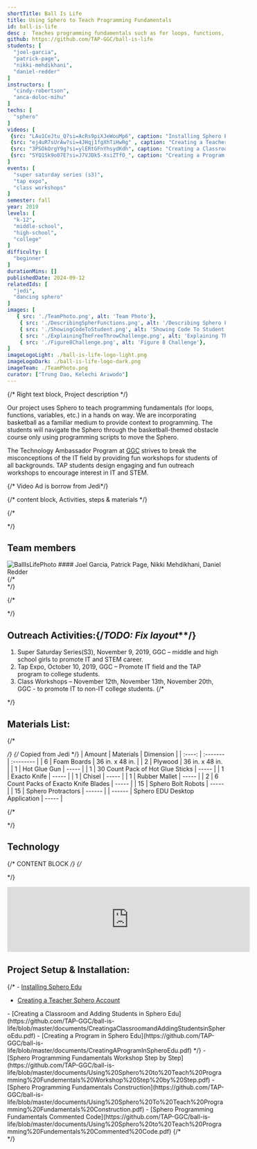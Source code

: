 ```yaml
---
shortTitle: Ball Is Life
title: Using Sphero to Teach Programming Fundamentals
id: ball-is-life
desc :  Teaches programming fundamentals such as for loops, functions, variables in a hands on way using Sphero. The students will navigate through the basketball-themed obstacle course only using programming scripts to move the Sphero.
github: https://github.com/TAP-GGC/ball-is-life
students: [
  "joel-garcia",
  "patrick-page",
  "nikki-mehdikhani",
  "daniel-redder"
]
instructors: [
  "cindy-robertson",
  "anca-doloc-mihu"
] 
techs: [
  "sphero"
]
videos: [
 {src: "LAu1CeJtu_Q?si=AcRs9piXJeWouMp6", caption: "Installing Sphero Edu"} ,
 {src: "ej4uR7sUrAw?si=4JHqj1fgXhTiHwRg" , caption: "Creating a Teacher Sphero Account"} ,
 {src: "3PSOkOrgY9g?si=ylERtGFnYhsydKdh", caption: "Creating a Classroom and Adding Students in Sphero Edu"} ,
 {src: "SYQ1Sk9o07E?si=J7VJDk5-XsiZTfO_", caption: "Creating a Program in Sphero Edu"} 
]
events: [
  "super saturday series (s3)",
  "tap expo",
  "class workshops"
]
semester: fall
year: 2019
levels: [
  "k-12",
  "middle-school",
  "high-school",
  "college"
] 
difficulty: [
  "beginner"
] 
durationMins: []
publishedDate: 2024-09-12
relatedIds: [
  "jedi",
  "dancing sphero"
]
images: [
   { src: './TeamPhoto.png', alt: 'Team Photo'},
    { src: './DescribingSpherFunctions.png', alt: '/Describing Sphero Functions'},
    { src: './ShowingCodeToStudent.png', alt: 'Showing Code To Student'},
    { src: './ExplainingTheFreeThrowChallenge.png', alt: 'Explaining The Free ThrowChallenge'},
    { src: './Figure8Challenge.png', alt: 'Figure 8 Challenge'},
]
imageLogoLight: ./ball-is-life-logo-light.png
imageLogoDark: ./ball-is-life-logo-dark.png
imageTeam: ./TeamPhoto.png
curator: ["Trung Dao, Kelechi Ariwodo"]
---
```





{/* Right text block, Project description */}	

Our project uses Sphero to teach programming fundamentals (for loops, functions, variables, etc.) in a hands on way.
We are incorporating basketball as a familiar medium to provide context to programming.
The students will navigate the Sphero through the basketball-themed obstacle course only using programming scripts to move the Sphero.

The Technology Ambassador Program at [GGC](http://www.ggc.edu/tap) strives to break the misconceptions of the IT field by providing fun workshops for students of all backgrounds. TAP students design engaging and fun outreach workshops to encourage interest in IT and STEM.

{/* Video Ad is borrow from Jedi*/}


{/* content block, Activities, steps & materials */}

{/* <div class="prj-txt"> */}
## Team members
<Image src={GroupPhoto} alt="BallIsLifePhoto" />
#### Joel Garcia, Patrick Page, Nikki Mehdikhani, Daniel Redder
<br />
{/* </div> */}

{/* <div class="prj-list"> */}
## Outreach Activities:{/*TODO: Fix layout***/}
1. Super Saturday Series(S3), November 9, 2019, GGC – middle and high school girls to promote IT and STEM career.
2. Tap Expo, October 10, 2019, GGC – Promote IT field and the TAP program to college students.
3. Class Workshops – November 12th, November 13th, November 20th, GGC - to promote IT to non-IT college students.
{/* </div> */}


## Materials List:
{/* <div class="materials-list"> */}
{/* Copied from Jedi */}
| Amount | Materials | Dimension |
| :----: | :------- | :-------- |
| 6      | Foam Boards | 36 in. x 48 in. |
| 2      | Plywood | 36 in. x 48 in. |
| 1      | Hot Glue Gun | ----- |
| 1      | 30 Count Pack of Hot Glue Sticks | ----- |
| 1      | Exacto Knife | ----- |
| 1      | Chisel | ----- |
| 1      | Rubber Mallet | ----- |
| 2      | 6 Count Packs of Exacto Knife Blades | ----- |
| 15     | Sphero Bolt Robots | ----- |
| 15     | Sphero Protractors | ------ |
| ------ | Sphero EDU Desktop Application | ----- |

{/* </div> */}

## Technology
<div class='gallery-list'>
<Logo src= {SpheroClassSet.src} alt="Class Set Of Sphero" link="https://sphero.com" />
<Logo src= {SpheroEdu.src} alt="Sphero Website Logo" link="https://sphero.com/pages/educators"/>
<Logo src= {spheroRobot.src} alt="Sphero Robot"/>
</div>

{/* CONTENT BLOCK */}
{/* <div class="prj-list"> */}
<iframe width="560" class="youtube" src="https://www.youtube.com/embed/fTHYSRMObBw?si=5DyCDRpUBAxpnLX8" title="YouTube video player" frameborder="0" allow="accelerometer; autoplay; clipboard-write; encrypted-media; gyroscope; picture-in-picture" allowfullscreen></iframe>

## Project Setup & Installation:
{/* - [Installing Sphero Edu](https://github.com/TAP-GGC/ball-is-life/blob/master/documents/Installing%20Sphero%20Edu.pdf)
<Clip src="LAu1CeJtu_Q" showIframe={true}/>
- [Creating a Teacher Sphero Account](https://github.com/TAP-GGC/ball-is-life/blob/master/documents/Creating%20a%20Teacher%20Sphero%20Account.pdf)
<Clip src="ej4uR7sUrAw" showIframe={true}/>
- [Creating a Classroom and Adding Students in Sphero Edu](https://github.com/TAP-GGC/ball-is-life/blob/master/documents/CreatingaClassroomandAddingStudentsinSpheroEdu.pdf)
<Clip src="3PSOkOrgY9g" showIframe={true}/>
- [Creating a Program in Sphero Edu](https://github.com/TAP-GGC/ball-is-life/blob/master/documents/CreatingAProgramInSpheroEdu.pdf)
<Clip src="SYQ1Sk9o07E" showIframe={true}/> */}
- [Sphero Programming Fundamentals Workshop Step by Step](https://github.com/TAP-GGC/ball-is-life/blob/master/documents/Using%20Sphero%20to%20Teach%20Programming%20Fundementals%20Workshop%20Step%20by%20Step.pdf)
- [Sphero Programming Fundamentals Construction](https://github.com/TAP-GGC/ball-is-life/blob/master/documents/Using%20Sphero%20To%20Teach%20Programming%20Fundamentals%20Construction.pdf)
- [Sphero Programming Fundamentals Commented Code](https://github.com/TAP-GGC/ball-is-life/blob/master/documents/Using%20Sphero%20to%20Teach%20Programming%20Fundementals%20Commented%20Code.pdf)
{/* </div> */}